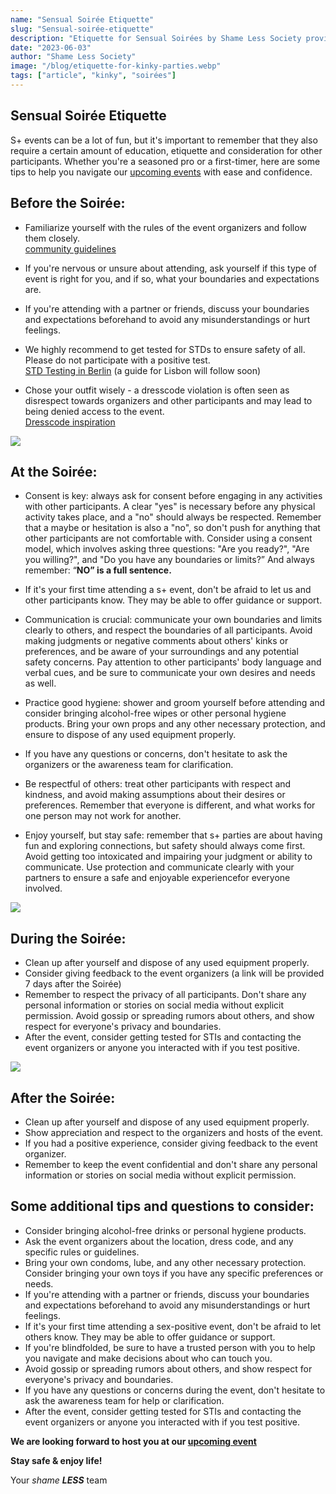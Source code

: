 ---
name: "Sensual Soirée Etiquette"
slug: "Sensual-soirée-etiquette"
description: "Etiquette for Sensual Soirées by Shame Less Society provides a comprehensive guide on how to navigate sex-positive events with respect and consideration. It emphasizes the importance of consent, communication, hygiene, and safety, while ensuring attendees uphold the values of the sex-positive community."
date: "2023-06-03"
author: "Shame Less Society"
image: "/blog/etiquette-for-kinky-parties.webp"
tags: ["article", "kinky", "soirées"]
---

## Sensual Soirée Etiquette

S+ events can be a lot of fun, but it's important to remember that they also require a certain amount of education, etiquette and consideration for other participants. Whether you're a seasoned pro or a first-timer, here are some tips to help you navigate our [upcoming events](https://www.shame-less-society.com/events) with ease and confidence.

## Before the Soirée:

- Familiarize yourself with the rules of the event organizers and follow them closely. <br/> [community guidelines](https://www.shame-less-society.com)

- If you're nervous or unsure about attending, ask yourself if this type of event is right for you, and if so, what your boundaries and expectations are.

- If you're attending with a partner or friends, discuss your boundaries and expectations beforehand to avoid any misunderstandings or hurt feelings.
- We highly recommend to get tested for STDs to ensure safety of all. Please do not participate with a positive test. <br/> [STD Testing in Berlin]() (a guide for Lisbon will follow soon)
- Chose your outfit wisely - a dresscode violation is often seen as disrespect towards organizers and other participants and may lead to being denied access to the event. <br/> [Dresscode inspiration]()

![](https://ucbd34e0bfa4fbb229f0c619a5fd.previews.dropboxusercontent.com/p/thumb/ACEiQzX1PHvVJYuNxI1MxRNXKuQ7-1NL7ExowXPyXm_UlDnWoykei2QkU8S6AoLNg0XVFdC0yTZadmw-c2Ue_PK8GTNikj-0gWm2B8ckSkp4Gwf9MQsCrmacMFbbT630Sv-rS8vMt-uFm44LugMxb5Ebnbz52GS6xtvfot1DJCKBkWlxPfpWDxJmRoTixF-c40VzflFtfPYzueGNxy7XQs2B_XriUbWFB17UfLHq8NV-7qy35EvwrwPnXoA0vuy909nD-ayzbL2vlxVVzDbbSk_r5T9ZMklCzpGdZPWxQEU72-4GyAqcyD6w0Fwvri3CQ3IEJZVGvwrwTqRbfuQFs6Abr9NTR12YZWxpIN-UjOwr9XkiltMB7mmDN3TwucbMzq8/p.jpeg)

## At the Soirée:

- Consent is key: always ask for consent before engaging in any activities with other participants. A clear "yes" is necessary before any physical activity takes place, and a "no" should always be respected. Remember that a maybe or hesitation is also a "no", so don't push for anything that other participants are not comfortable with. Consider using a consent model, which involves asking three questions: "Are you ready?", "Are you willing?", and "Do you have any boundaries or limits?” And always remember: “**NO” is a full sentence.**

- If it's your first time attending a s+ event, don't be afraid to let us and other participants know. They may be able to offer guidance or support.
- Communication is crucial: communicate your own boundaries and limits clearly to others, and respect the boundaries of all participants. Avoid making judgments or negative comments about others' kinks or preferences, and be aware of your surroundings and any potential safety concerns. Pay attention to other participants' body language and verbal cues, and be sure to communicate your own desires and needs as well.
- Practice good hygiene: shower and groom yourself before attending and consider bringing alcohol-free wipes or other personal hygiene products. Bring your own props and any other necessary protection, and ensure to dispose of any used equipment properly.
- If you have any questions or concerns, don't hesitate to ask the organizers or the awareness team for clarification.
- Be respectful of others: treat other participants with respect and kindness, and avoid making assumptions about their desires or preferences. Remember that everyone is different, and what works for one person may not work for another.
- Enjoy yourself, but stay safe: remember that s+ parties are about having fun and exploring connections, but safety should always come first. Avoid getting too intoxicated and impairing your judgment or ability to communicate. Use protection and communicate clearly with your partners to ensure a safe and enjoyable experiencefor everyone involved.

![](https://previews.dropbox.com/p/thumb/ACFSDaVt5KYZgn0Kp6jUoQCYsr-kennY9BpKYxTdddSlRQG8LuKeOar8GLey-uEzNnRlQK1fHBan0wfwG2ZnENKoBPlRoIQzdw608yLrJ5Fsjm7NjbnPKVzLA1MRFHxC8tVGK0Gb1qBjcve0kr1uIeByFeaO84QpXItUbOBqHtihG4QgYI_MXHR7Dyrkd3VVBnY6z8FYobwlcwZEcyw7eYPgKFbG77g_U88w8GIFXDfY5Eahfx2VEKeWdfCV4Y8c86xtsVNXwbYnpvRQJR0s9cyQMPQIIL9WalIpYR0fsHO0_3Yv1hC4RTr7cyooiaDthWXCChlhMynwlSW51mCWAthv/p.jpeg)

## During the Soirée:

- Clean up after yourself and dispose of any used equipment properly.
- Consider giving feedback to the event organizers (a link will be provided 7 days after the Soirée)
- Remember to respect the privacy of all participants. Don't share any personal information or stories on social media without explicit permission. Avoid gossip or spreading rumors about others, and show respect for everyone's privacy and boundaries.
- After the event, consider getting tested for STIs and contacting the event organizers or anyone you interacted with if you test positive.

![](https://previews.dropbox.com/p/thumb/ACEdZwl7vJGdPyT2llZJ3eCTOSFXtNk_bGCKAR12230DkxZn9mUsHmGjDX4ka8sfvieEByLwMJD3d5REx7-9ffG8ErspyAoN2g2VcmD21pZ8EItPZTlCS0I0QKKUo-jB18GCMs-W8v72Oar_OuESAP2SCAHQWpwuciGY2kP98ZSilMq_hZ15gL7krzf0zgkkWgIweZU6XiwpT1WkBFqlWatpqV8uZiJgDP9QrZZoP3cwtB6ycK9nC12RDksS49N8CxYsu5Zi_hj6Q1O-IuRuAr2hIEIGzxrPGIhDp3RW8-1RdY4H8W9yc1tNAYOpFDNYc-Oe9KzuhPuOY65TxW_t8k6E/p.jpeg)

## After the Soirée:

- Clean up after yourself and dispose of any used equipment properly.
- Show appreciation and respect to the organizers and hosts of the event.
- If you had a positive experience, consider giving feedback to the event organizer.
- Remember to keep the event confidential and don't share any personal information or stories on social media without explicit permission.

## Some additional tips and questions to consider:

- Consider bringing alcohol-free drinks or personal hygiene products.
- Ask the event organizers about the location, dress code, and any specific rules or guidelines.
- Bring your own condoms, lube, and any other necessary protection. Consider bringing your own toys if you have any specific preferences or needs.
- If you're attending with a partner or friends, discuss your boundaries and expectations beforehand to avoid any misunderstandings or hurt feelings.
- If it's your first time attending a sex-positive event, don't be afraid to let others know. They may be able to offer guidance or support.
- If you're blindfolded, be sure to have a trusted person with you to help you navigate and make decisions about who can touch you.
- Avoid gossip or spreading rumors about others, and show respect for everyone's privacy and boundaries.
- If you have any questions or concerns during the event, don't hesitate to ask the awareness team for help or clarification.
- After the event, consider getting tested for STIs and contacting the event organizers or anyone you interacted with if you test positive.

**We are looking forward to host you at our [upcoming event](https://www.shame-less-society.com/events)**

**Stay safe & enjoy life!**

Your _shame_ **_LESS_** team
